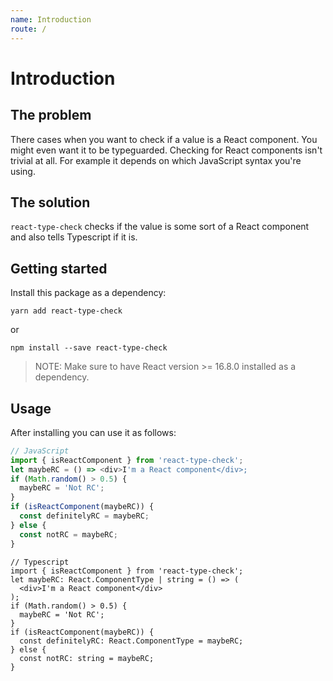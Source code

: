 ```yaml
---
name: Introduction
route: /
---
```


# Introduction
## The problem
There cases when you want to check if a value is a React component. You might even want it to be typeguarded. Checking for React components isn't trivial at all. For example it depends on which JavaScript syntax you're using.
## The solution
`react-type-check` checks if the value is some sort of a React component and also tells Typescript if it is.
## Getting started
Install this package as a dependency:
```
yarn add react-type-check
```
or 
```
npm install --save react-type-check
```
>NOTE: Make sure to have React version >= 16.8.0 installed as a dependency.

## Usage
After installing you can use it as follows:
```js
// JavaScript
import { isReactComponent } from 'react-type-check';
let maybeRC = () => <div>I'm a React component</div>;
if (Math.random() > 0.5) {
  maybeRC = 'Not RC';
}
if (isReactComponent(maybeRC)) {
  const definitelyRC = maybeRC;
} else {
  const notRC = maybeRC;
}
```

```tsx
// Typescript
import { isReactComponent } from 'react-type-check';
let maybeRC: React.ComponentType | string = () => (
  <div>I'm a React component</div>
);
if (Math.random() > 0.5) {
  maybeRC = 'Not RC';
}
if (isReactComponent(maybeRC)) {
  const definitelyRC: React.ComponentType = maybeRC;
} else {
  const notRC: string = maybeRC;
}
```